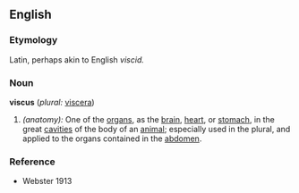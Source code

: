 ==English==

===Etymology===
Latin, perhaps akin to English ''viscid.''

===Noun===
'''viscus'''  (''plural:'' [[viscera]])
# ''(anatomy):'' One of the [[organs]], as the [[brain]], [[heart]], or [[stomach]], in the great [[cavities]] of the body of an [[animal]];  especially used in the plural, and applied to the organs contained in the [[abdomen]].

===Reference===
*Webster 1913
